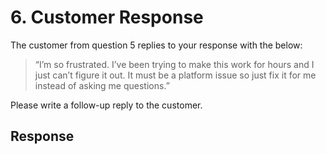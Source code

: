# 6. Customer Response

The customer from question 5 replies to your response with the below:

> “I’m so frustrated. I’ve been trying to make this work for hours and I just can’t figure it out. It must be a platform issue so just fix it for me instead of asking me questions.”

Please write a follow-up reply to the customer.

## Response
